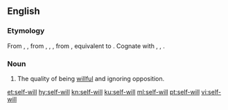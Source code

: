 ==English==

===Etymology===
From {{inh|en|enm|self-wil}}, {{m|enm|self-wille}}, from {{inh|en|ang|sylfwill}}, {{m|ang|selfwill}}, {{m|ang|selfwille||self-will}}, from {{inh|en|gem-pro|*selbawiljô||self-will}}, equivalent to {{prefix|en|self|will}}. Cognate with {{cog|goh|selbwillo}}, {{m|goh|selpwillo}}, {{cog|non|sjalfvili}}.

===Noun===
{{en-noun|-}}

# The quality of being [[willful]] and ignoring opposition.

[[et:self-will]]
[[hy:self-will]]
[[kn:self-will]]
[[ku:self-will]]
[[ml:self-will]]
[[pt:self-will]]
[[vi:self-will]]